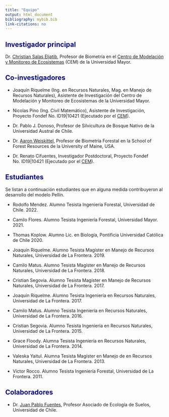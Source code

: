 ```yaml
---
title: "Equipo"
output: html_document
bibliography: mybib.bib
link-citations: no
---
```


```{=html}
<style>H1{color:DarkBlue;}</style>
```
```{=html}
<style>H2{color:DarkBlue;}</style>
```
## Investigador principal

Dr. [Christian Salas Eljatib](https://eljatib.com), Profesor de Biometría en el [Centro de Modelación y Monitoreo de Ecosistemas](https://cem.umayor.cl) (CEM) de la Universidad Mayor.

## Co-investigadores

-   Joaquín Riquelme (Ing. en Recursos Naturales, Mag. en Manejo de Recursos Naturales), Asistente de Investigación del Centro de Modelación y Monitoreo de Ecosistemas de la Universidad Mayor.

-   Nicolas Pino (Ing. Civil Matemático), Asistente de Investigación, Proyecto Fondef No. ID19\|10421 (Ejecutado por el [CEM](https://cem.umayor.cl)).

-   Dr. Pablo J. Donoso, Profesor de Silvicultura de Bosque Nativo de la Universidad Austral de Chile.

-   Dr. [Aaron Weiskittel](https://forest.umaine.edu/faculty-staff/aaron-weiskittel/), Profesor de Biometría Forestal en la School of Forest Resources de la University of Maine, USA.

-   Dr. Renato Cifuentes, Investigador Postdoctoral, Proyecto Fondef No. ID19\|10421 (Ejecutado por el [CEM](https://cem.umayor.cl)).

## Estudiantes

Se listan a continuación estudiantes que en alguna medida contribuyeron al desarrollo del modelo Pellín.

-   Rodolfo Mendez. Alumno Tesista Ingeniería Forestal, Universidad de Chile. 2022.

-   Camilo Flores. Alumno Tesista Ingeniería Forestal, Universidad Mayor. 2021.

-   Thomas Koplow. Alumno Lic. en Biología, Pontificia Universidad Católica de Chile 2020.

-   Joaquín Riquelme. Alumno Tesista Magíster en Manejo de Recursos Naturales, Universidad de La Frontera. 2019.

-   Camilo Matus. Alumno Tesista Magíster en Manejo de Recursos Naturales, Universidad de La Frontera. 2018.

-   Cristian Segovia. Alumno Tesista Magíster en Manejo de Recursos Naturales, Universidad de La Frontera. 2017.

-   Joaquín Riquelme. Alumno Tesista Ingeniería en Recursos Naturales, Universidad de La Frontera. 2017.

-   Camilo Matus. Alumno Tesista Ingeniería en Recursos Naturales, Universidad de La Frontera. 2016.

-   Cristian Segovia. Alumno Tesista Ingeniería en Recursos Naturales, Universidad de La Frontera. 2015.

-   Grace Floody. Alumna Tesista Ingeniería en Recursos Naturales, Universidad de La Frontera. 2014.

-   Valeska Yaitul. Alumna Tesista Magíster en Manejo de en Recursos Naturales, Universidad de La Frontera. 2013.

-   Víctor Rocco. Alumno Tesista Ingeniería Forestal, Universidad de La Frontera. 2011.

## Colaboradores

-   Dr. [Juan Pablo Fuentes](http://sel.forestaluchile.cl/), Profesor Asociado de Ecología de Suelos, Universidad de Chile.

```{=html}
<!--- 
**Some of my older websites**
Pellín: un simulador de crecimiento de bosques nativos
![](images/chacai01.jpg)

output: 
  html_document:
    toc: FALSE
-->
```
